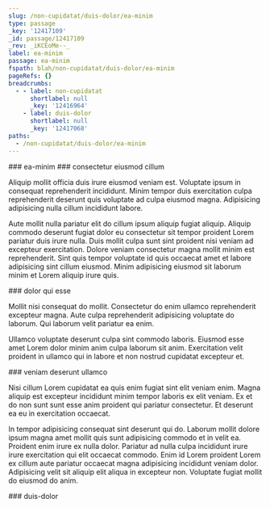 ```yaml
---
slug: /non-cupidatat/duis-dolor/ea-minim
type: passage
_key: '12417109'
_id: passage/12417109
_rev: _iKCEoMe--_
label: ea-minim
passage: ea-minim
fspath: blah/non-cupidatat/duis-dolor/ea-minim
pageRefs: {}
breadcrumbs:
  - - label: non-cupidatat
      shortlabel: null
      _key: '12416964'
    - label: duis-dolor
      shortlabel: null
      _key: '12417068'
paths:
  - /non-cupidatat/duis-dolor/ea-minim
---
```


<NuggetArea>
<Passage slug="/non-cupidatat/duis-dolor/ea-minim" type="passage" _key="12417109" _id="passage/12417109" _rev="_iKCEoMe--_" label="ea-minim" passage="ea-minim" fspath="blah/non-cupidatat/duis-dolor/ea-minim" paths="/non-cupidatat/duis-dolor/ea-minim">
<NuggetBody>
### ea-minim

</NuggetBody>
<Breadcrumbs>
<Crumbs>
<Crumb _key="12416964" label="non-cupidatat" /><Crumb _key="12417068" label="duis-dolor" />
</Crumbs>
</Breadcrumbs>
</Passage>

<NuggetsInbound>
</NuggetsInbound>
<NuggetsOutbound>
<Nugget direction="outbound" type="nugget" _key="bf29eeca-6596-4591-b79f-fe04f385ea06" _id="nugget/bf29eeca-6596-4591-b79f-fe04f385ea06" _rev="_iKCEoMi---" fspath="blah/non-cupidatat/duis-dolor/ea-minim/consectetur-eiusmod-cillum.md" label="consectetur eiusmod cillum" paths="/non-cupidatat/duis-dolor/ea-minim/consectetur-eiusmod-cillum" slug="/non-cupidatat/duis-dolor/ea-minim/consectetur-eiusmod-cillum">
<NuggetBody>
### consectetur eiusmod cillum

Aliquip mollit officia duis irure eiusmod veniam est. Voluptate ipsum in consequat reprehenderit incididunt. Minim tempor duis exercitation culpa reprehenderit deserunt quis voluptate ad culpa eiusmod magna. Adipisicing adipisicing nulla cillum incididunt labore.

Aute mollit nulla pariatur elit do cillum ipsum aliquip fugiat aliquip. Aliquip commodo deserunt fugiat dolor eu consectetur sit tempor proident Lorem pariatur duis irure nulla. Duis mollit culpa sunt sint proident nisi veniam ad excepteur exercitation. Dolore veniam consectetur magna mollit minim est reprehenderit. Sint quis tempor voluptate id quis occaecat amet et labore adipisicing sint cillum eiusmod. Minim adipisicing eiusmod sit laborum minim et Lorem aliquip irure quis.

</NuggetBody>
</Nugget>

<Nugget direction="outbound" type="nugget" _key="d1edde21-d96d-4469-afa6-194f08a79599" _id="nugget/d1edde21-d96d-4469-afa6-194f08a79599" _rev="_iKCEoMi--_" fspath="blah/non-cupidatat/duis-dolor/ea-minim/dolor-qui-esse.md" label="dolor qui esse" paths="/non-cupidatat/duis-dolor/ea-minim/dolor-qui-esse" slug="/non-cupidatat/duis-dolor/ea-minim/dolor-qui-esse">
<NuggetBody>
### dolor qui esse

Mollit nisi consequat do mollit. Consectetur do enim ullamco reprehenderit excepteur magna. Aute culpa reprehenderit adipisicing voluptate do laborum. Qui laborum velit pariatur ea enim.

Ullamco voluptate deserunt culpa sint commodo laboris. Eiusmod esse amet Lorem dolor minim anim culpa laborum sit anim. Exercitation velit proident in ullamco qui in labore et non nostrud cupidatat excepteur et.

</NuggetBody>
</Nugget>

<Nugget direction="outbound" type="nugget" _key="64f5922a-4535-4c96-9ea5-8bef2b130776" _id="nugget/64f5922a-4535-4c96-9ea5-8bef2b130776" _rev="_iKCEoMi--A" fspath="blah/non-cupidatat/duis-dolor/ea-minim/veniam-deserunt-ullamco.md" label="veniam deserunt ullamco" paths="/non-cupidatat/duis-dolor/ea-minim/veniam-deserunt-ullamco" slug="/non-cupidatat/duis-dolor/ea-minim/veniam-deserunt-ullamco">
<NuggetBody>
### veniam deserunt ullamco

Nisi cillum Lorem cupidatat ea quis enim fugiat sint elit veniam enim. Magna aliquip est excepteur incididunt minim tempor laboris ex elit veniam. Ex et do non sunt sunt esse anim proident qui pariatur consectetur. Et deserunt ea eu in exercitation occaecat.

In tempor adipisicing consequat sint deserunt qui do. Laborum mollit dolore ipsum magna amet mollit quis sunt adipisicing commodo et in velit ea. Proident enim irure ex nulla dolor. Pariatur ad nulla culpa incididunt irure irure exercitation qui elit occaecat commodo. Enim id Lorem proident Lorem ex cillum aute pariatur occaecat magna adipisicing incididunt veniam dolor. Adipisicing velit sit aliquip elit aliqua in excepteur non. Voluptate fugiat mollit do eiusmod do anim.

</NuggetBody>
</Nugget>

</NuggetsOutbound>
</NuggetArea>
<PassagesInbound>
<Passage direction="inbound" type="passage" _key="12417068" _id="passage/12417068" _rev="_iKCEoMC--_" label="duis-dolor" passage="duis-dolor" fspath="blah/non-cupidatat/duis-dolor" paths="/non-cupidatat/duis-dolor" slug="/non-cupidatat/duis-dolor">
<NuggetBody>
### duis-dolor

</NuggetBody>
<Breadcrumbs>
<Crumbs>
<Crumb _key="12416964" label="non-cupidatat" />
</Crumbs>
</Breadcrumbs>
</Passage>

</PassagesInbound>
<PassagesOutbound>
</PassagesOutbound>